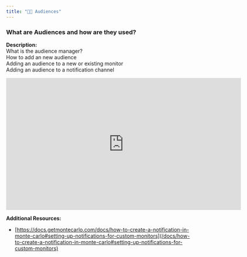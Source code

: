 ```yaml
---
title: "🧑‍🎓 Audiences"
---
```


### What are Audiences and how are they used?

**Description:**  
What is the audience manager?  
How to add an new audience  
Adding an audience to a new or existing monitor  
Adding an audience to a notification channel

<iframe title="vimeo-player" src="https://player.vimeo.com/video/870434910?h=d203458d89" width="640" height="360" frameborder="0"    allowfullscreen></iframe>

**Additional Resources:** 

* [https://docs.getmontecarlo.com/docs/how-to-create-a-notification-in-monte-carlo#setting-up-notifications-for-custom-monitors](/docs/how-to-create-a-notification-in-monte-carlo#setting-up-notifications-for-custom-monitors)